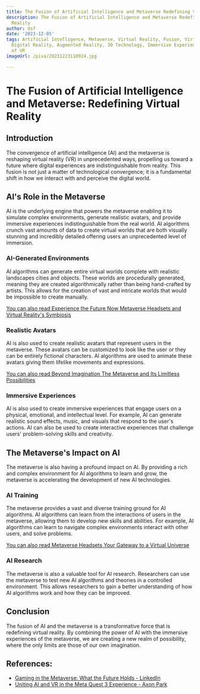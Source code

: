 ```yaml
---
title: The Fusion of Artificial Intelligence and Metaverse Redefining Virtual Reality
description: The Fusion of Artificial Intelligence and Metaverse Redefining Virtual
  Reality
author: Usf
date: '2023-12-05'
tags: Artificial Intelligence, Metaverse, Virtual Reality, Fusion, Virtual Worlds,
  Digital Reality, Augmented Reality, 3D Technology, Immersive Experiences, Future
  of VR
imageUrl: /pixa/20231223110924.jpg

---
```

#  The Fusion of Artificial Intelligence and Metaverse: Redefining Virtual Reality #

## Introduction ##

The convergence of artificial intelligence (AI) and the metaverse is reshaping virtual reality (VR) in  unprecedented ways, propelling us toward a future where digital experiences are  indistinguishable  from reality. This fusion is not just  a matter of technological convergence; it is a fundamental shift in how we interact with and perceive the digital world.

## AI's Role in the Metaverse ##

AI is the underlying engine that powers the metaverse  enabling it to simulate complex environments, generate realistic avatars, and provide immersive experiences indistinguishable from the real world. AI algorithms crunch vast amounts of data to create virtual worlds that are  both visually stunning and incredibly detailed offering users an unprecedented level of immersion.

### AI-Generated Environments  ###

AI algorithms can generate entire virtual worlds complete with realistic landscapes  cities and objects. These worlds are  procedurally generated, meaning  they  are created algorithmically  rather than being hand-crafted by artists. This  allows for the creation of vast and intricate worlds  that would be impossible to create manually.

[You can also read Experience the  Future Now Metaverse Headsets and Virtual  Reality's Symbiosis](Experience%20the%20Future%20Now%20Metaverse%20Headsets%20and%20Virtual%20Reality%27s%20Symbiosis)


### Realistic  Avatars ###

AI is  also used to create realistic avatars that represent users in  the metaverse. These  avatars can be customized to look like the user or they can be entirely  fictional characters. AI algorithms are used to animate these avatars giving them  lifelike movements and expressions.

[You  can also read Beyond Imagination The Metaverse  and Its Limitless Possibilities](Beyond%20Imagination%20The%20Metaverse%20and%20Its%20Limitless%20Possibilities)


### Immersive Experiences ###

AI is also used to create immersive experiences  that engage users on a physical,  emotional, and intellectual level. For example, AI can generate realistic sound effects, music, and visuals that respond  to the user's actions. AI can also be used to create interactive experiences that challenge users' problem-solving skills and creativity.

## The Metaverse's Impact on AI ##

The metaverse is also having a profound impact on AI.  By  providing a rich and complex environment for AI algorithms to learn and grow, the metaverse is accelerating  the development of  new AI technologies.

### AI Training ###

The metaverse provides  a vast and diverse training ground for AI algorithms. AI algorithms can learn from the interactions of users in the metaverse, allowing them to develop new skills and abilities. For example,  AI algorithms can learn to  navigate  complex environments  interact with other users, and solve problems.

[You can also read Metaverse Headsets Your Gateway  to a  Virtual Universe](Metaverse%20Headsets%20Your%20Gateway%20to%20a%20Virtual%20Universe)


### AI Research ###

The metaverse  is also a valuable tool for AI research. Researchers can use the metaverse to  test new AI algorithms and theories in a controlled environment. This allows researchers  to gain a better  understanding of how AI algorithms work and how they can be  improved.

## Conclusion ##

The fusion of AI and the metaverse is a transformative force that is redefining virtual reality.  By combining the power of AI with the immersive experiences of  the metaverse, we are creating  a new realm  of possibility, where the only limits  are those of our own imagination.

## References:
- [Gaming in the Metaverse: What the Future Holds - LinkedIn](https://www.linkedin.com/pulse/gaming-metaverse-what-future-holds-intouchcx)
- [Uniting AI and VR in the Meta Quest 3 Experience - Axon Park](https://www.axonpark.com/uniting-ai-and-vr-in-the-meta-quest-3-experience/)
